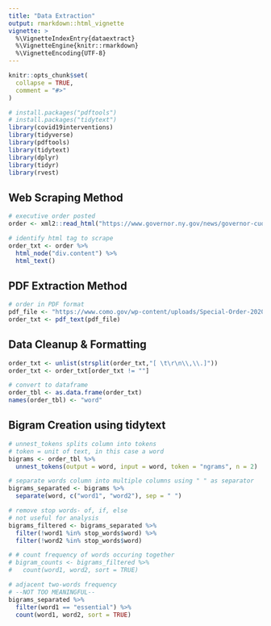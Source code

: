```yaml
---
title: "Data Extraction"
output: rmarkdown::html_vignette
vignette: >
  %\VignetteIndexEntry{dataextract}
  %\VignetteEngine{knitr::rmarkdown}
  %\VignetteEncoding{UTF-8}
---
```


```r
knitr::opts_chunk$set(
  collapse = TRUE,
  comment = "#>"
)
```

```r
# install.packages("pdftools")
# install.packages("tidytext")
library(covid19interventions)
library(tidyverse)
library(pdftools)
library(tidytext)
library(dplyr)
library(tidyr)
library(rvest)
```

## Web Scraping Method
```r
# executive order posted
order <- xml2::read_html("https://www.governor.ny.gov/news/governor-cuomo-issues-guidance-essential-services-under-new-york-state-pause-executive-order")

# identify html tag to scrape
order_txt <- order %>%
  html_node("div.content") %>%
  html_text()
```

## PDF Extraction Method
```r
# order in PDF format
pdf_file <- "https://www.como.gov/wp-content/uploads/Special-Order-2020-03-Stay-at-Home-Order-Issued-3-24-2020-FAQ-2.pdf"
order_txt <- pdf_text(pdf_file)
```

## Data Cleanup & Formatting
```r
order_txt <- unlist(strsplit(order_txt,"[ \t\r\n\\,\\.]"))
order_txt <- order_txt[order_txt != ""]

# convert to dataframe
order_tbl <- as.data.frame(order_txt)
names(order_tbl) <- "word"
```


## Bigram Creation using tidytext
```r
# unnest_tokens splits column into tokens
# token = unit of text, in this case a word
bigrams <- order_tbl %>%
  unnest_tokens(output = word, input = word, token = "ngrams", n = 2)

# separate words column into multiple columns using " " as separator
bigrams_separated <- bigrams %>%
  separate(word, c("word1", "word2"), sep = " ")

# remove stop words- of, if, else
# not useful for analysis
bigrams_filtered <- bigrams_separated %>%
  filter(!word1 %in% stop_words$word) %>%
  filter(!word2 %in% stop_words$word)

# # count frequency of words occuring together
# bigram_counts <- bigrams_filtered %>% 
#   count(word1, word2, sort = TRUE)

# adjacent two-words frequency
# --NOT TOO MEANINGFUL--
bigrams_separated %>%
  filter(word1 == "essential") %>%
  count(word1, word2, sort = TRUE)
```
